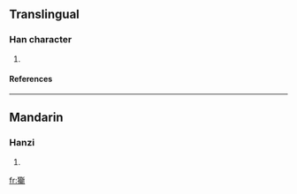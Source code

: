 ==Translingual==
===Han character===
{{Han char|rn=94|rad=犬|as=20|sn=23|four=4222<sub>1</sub>|canj=大竹廿十中 (KHTJL)}}
# {{defn|Han|sort=犬20}}
====References====
{{Han ref|kx=0722.030|dkj=20806|dj=1134.020|hdz=21379.030|uh=7382|ud=29570|bh=F7E7|bd=63463}}

----
==Mandarin==
===Hanzi===
{{cmn-hanzi|pin=[[qí]] (qi2)|wg=ch'i<sup>2</sup>}}
# {{defn|Mandarin}}

[[fr:玂]]